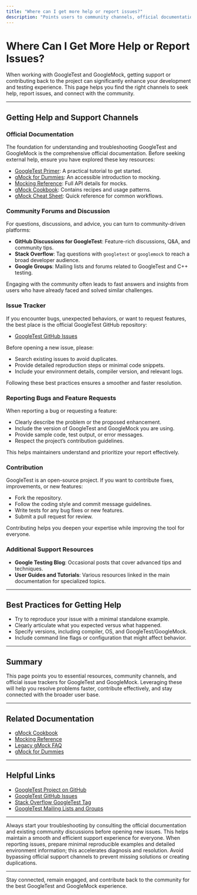 ```yaml
---
title: "Where can I get more help or report issues?"
description: "Points users to community channels, official documentation, issue trackers, and other resources for getting support or contributing to the project."
---
```


# Where Can I Get More Help or Report Issues?

When working with GoogleTest and GoogleMock, getting support or contributing back to the project can significantly enhance your development and testing experience. This page helps you find the right channels to seek help, report issues, and connect with the community.

---

## Getting Help and Support Channels

### Official Documentation

The foundation for understanding and troubleshooting GoogleTest and GoogleMock is the comprehensive official documentation. Before seeking external help, ensure you have explored these key resources:

- [GoogleTest Primer](https://google.github.io/googletest/primer.html): A practical tutorial to get started.
- [gMock for Dummies](https://google.github.io/googletest/gmock_for_dummies.html): An accessible introduction to mocking.
- [Mocking Reference](https://google.github.io/googletest/reference/mocking.html): Full API details for mocks.
- [gMock Cookbook](https://google.github.io/googletest/gmock_cook_book.html): Contains recipes and usage patterns.
- [gMock Cheat Sheet](https://google.github.io/googletest/gmock_cheat_sheet.html): Quick reference for common workflows.

### Community Forums and Discussion

For questions, discussions, and advice, you can turn to community-driven platforms:

- **GitHub Discussions for GoogleTest**: Feature-rich discussions, Q&A, and community tips.
- **Stack Overflow**: Tag questions with `googletest` or `googlemock` to reach a broad developer audience.
- **Google Groups**: Mailing lists and forums related to GoogleTest and C++ testing.

Engaging with the community often leads to fast answers and insights from users who have already faced and solved similar challenges.

### Issue Tracker

If you encounter bugs, unexpected behaviors, or want to request features, the best place is the official GoogleTest GitHub repository:

- [GoogleTest GitHub Issues](https://github.com/google/googletest/issues)

Before opening a new issue, please:

- Search existing issues to avoid duplicates.
- Provide detailed reproduction steps or minimal code snippets.
- Include your environment details, compiler version, and relevant logs.

Following these best practices ensures a smoother and faster resolution.

### Reporting Bugs and Feature Requests

When reporting a bug or requesting a feature:

- Clearly describe the problem or the proposed enhancement.
- Include the version of GoogleTest and GoogleMock you are using.
- Provide sample code, test output, or error messages.
- Respect the project’s contribution guidelines.

This helps maintainers understand and prioritize your report effectively.

### Contribution

GoogleTest is an open-source project. If you want to contribute fixes, improvements, or new features:

- Fork the repository.
- Follow the coding style and commit message guidelines.
- Write tests for any bug fixes or new features.
- Submit a pull request for review.

Contributing helps you deepen your expertise while improving the tool for everyone.

### Additional Support Resources

- **Google Testing Blog**: Occasional posts that cover advanced tips and techniques.
- **User Guides and Tutorials**: Various resources linked in the main documentation for specialized topics.

---

## Best Practices for Getting Help

- Try to reproduce your issue with a minimal standalone example.
- Clearly articulate what you expected versus what happened.
- Specify versions, including compiler, OS, and GoogleTest/GoogleMock.
- Include command line flags or configuration that might affect behavior.

---

## Summary

This page points you to essential resources, community channels, and official issue trackers for GoogleTest and GoogleMock. Leveraging these will help you resolve problems faster, contribute effectively, and stay connected with the broader user base.

---

## Related Documentation

- [gMock Cookbook](https://google.github.io/googletest/gmock_cook_book.html)
- [Mocking Reference](https://google.github.io/googletest/reference/mocking.html)
- [Legacy gMock FAQ](https://google.github.io/googletest/gmock_faq.html)
- [gMock for Dummies](https://google.github.io/googletest/gmock_for_dummies.html)

---

## Helpful Links

- [GoogleTest Project on GitHub](https://github.com/google/googletest)
- [GoogleTest GitHub Issues](https://github.com/google/googletest/issues)
- [Stack Overflow GoogleTest Tag](https://stackoverflow.com/questions/tagged/googletest)
- [GoogleTest Mailing Lists and Groups](https://groups.google.com/g/googletestframework)

---

<Tip>
Always start your troubleshooting by consulting the official documentation and existing community discussions before opening new issues. This helps maintain a smooth and efficient support experience for everyone.
</Tip>

<Check>
When reporting issues, prepare minimal reproducible examples and detailed environment information; this accelerates diagnosis and resolution.
</Check>

<Warning>
Avoid bypassing official support channels to prevent missing solutions or creating duplications.
</Warning>

---

Stay connected, remain engaged, and contribute back to the community for the best GoogleTest and GoogleMock experience.
